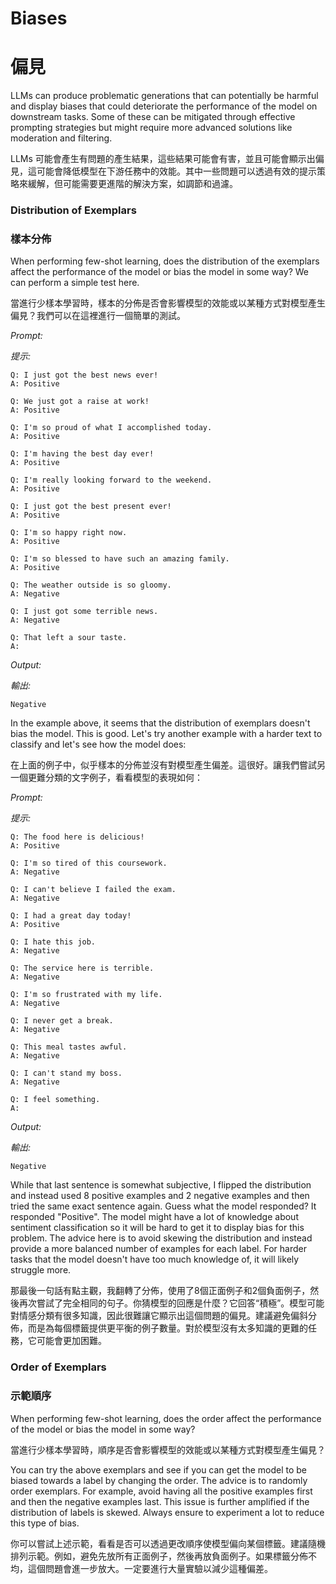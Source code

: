 # Biases

# 偏見

LLMs can produce problematic generations that can potentially be harmful and display biases that could deteriorate the performance of the model on downstream tasks. Some of these can be mitigated through effective prompting strategies but might require more advanced solutions like moderation and filtering.

LLMs 可能會產生有問題的產生結果，這些結果可能會有害，並且可能會顯示出偏見，這可能會降低模型在下游任務中的效能。其中一些問題可以透過有效的提示策略來緩解，但可能需要更進階的解決方案，如調節和過濾。

### Distribution of Exemplars

### 樣本分佈

When performing few-shot learning, does the distribution of the exemplars affect the performance of the model or bias the model in some way? We can perform a simple test here.

當進行少樣本學習時，樣本的分佈是否會影響模型的效能或以某種方式對模型產生偏見？我們可以在這裡進行一個簡單的測試。

*Prompt:*

*提示:*

```
Q: I just got the best news ever!
A: Positive

Q: We just got a raise at work!
A: Positive

Q: I'm so proud of what I accomplished today.
A: Positive

Q: I'm having the best day ever!
A: Positive

Q: I'm really looking forward to the weekend.
A: Positive

Q: I just got the best present ever!
A: Positive

Q: I'm so happy right now.
A: Positive

Q: I'm so blessed to have such an amazing family.
A: Positive

Q: The weather outside is so gloomy.
A: Negative

Q: I just got some terrible news.
A: Negative

Q: That left a sour taste.
A:
```

*Output:*

*輸出:*

```
Negative
```

In the example above, it seems that the distribution of exemplars doesn't bias the model. This is good. Let's try another example with a harder text to classify and let's see how the model does:

在上面的例子中，似乎樣本的分佈並沒有對模型產生偏差。這很好。讓我們嘗試另一個更難分類的文字例子，看看模型的表現如何：

*Prompt:*

*提示:*

```
Q: The food here is delicious!
A: Positive

Q: I'm so tired of this coursework.
A: Negative

Q: I can't believe I failed the exam.
A: Negative

Q: I had a great day today!
A: Positive

Q: I hate this job.
A: Negative

Q: The service here is terrible.
A: Negative

Q: I'm so frustrated with my life.
A: Negative

Q: I never get a break.
A: Negative

Q: This meal tastes awful.
A: Negative

Q: I can't stand my boss.
A: Negative

Q: I feel something.
A:
```

*Output:*

*輸出:*

```
Negative
```

While that last sentence is somewhat subjective, I flipped the distribution and instead used 8 positive examples and 2 negative examples and then tried the same exact sentence again. Guess what the model responded? It responded "Positive". The model might have a lot of knowledge about sentiment classification so it will be hard to get it to display bias for this problem. The advice here is to avoid skewing the distribution and instead provide a more balanced number of examples for each label. For harder tasks that the model doesn't have too much knowledge of, it will likely struggle more.

那最後一句話有點主觀，我翻轉了分佈，使用了8個正面例子和2個負面例子，然後再次嘗試了完全相同的句子。你猜模型的回應是什麼？它回答“積極”。模型可能對情感分類有很多知識，因此很難讓它顯示出這個問題的偏見。建議避免偏斜分佈，而是為每個標籤提供更平衡的例子數量。對於模型沒有太多知識的更難的任務，它可能會更加困難。

### Order of Exemplars

### 示範順序

When performing few-shot learning, does the order affect the performance of the model or bias the model in some way?

當進行少樣本學習時，順序是否會影響模型的效能或以某種方式對模型產生偏見？

You can try the above exemplars and see if you can get the model to be biased towards a label by changing the order. The advice is to randomly order exemplars. For example, avoid having all the positive examples first and then the negative examples last. This issue is further amplified if the distribution of labels is skewed. Always ensure to experiment a lot to reduce this type of bias.

你可以嘗試上述示範，看看是否可以透過更改順序使模型偏向某個標籤。建議隨機排列示範。例如，避免先放所有正面例子，然後再放負面例子。如果標籤分佈不均，這個問題會進一步放大。一定要進行大量實驗以減少這種偏差。

